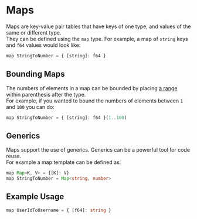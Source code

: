 
# Maps
Maps are key-value pair tables that have keys of one type, and values of the same or different type.<br/>
They can be defined using the `map` type. For example, a map of `string` keys and `f64` values would look like:
```ts copy
map StringToNumber = { [string]: f64 }
```

## Bounding Maps
The numbers of elements in a map can be bounded by placing [a range](./1-ranges.mdx) within parenthesis after the type.<br/>
For example, if you wanted to bound the numbers of elements between `1` and `100` you can do:
```ts copy
map StringToNumber = { [string]: f64 }(1..100)
```

## Generics
Maps support the use of generics. Generics can be a powerful tool for code reuse.<br/>
For example a map template can be defined as:
```ts copy
map Map<K, V> = {[K]: V}
map StringToNumber = Map<string, number>
```

## Example Usage
```ts copy
map UserIdToUsername = { [f64]: string }
```

